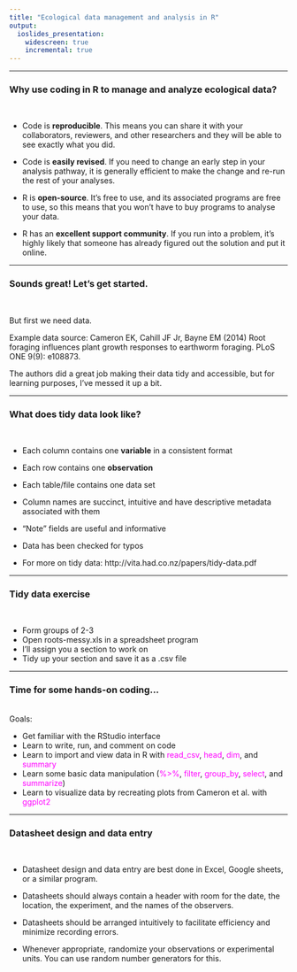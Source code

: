 ```yaml
---
title: "Ecological data management and analysis in R"
output: 
  ioslides_presentation:
    widescreen: true
    incremental: true
---
```


***
### Why use coding in R to manage and analyze ecological data? {.build}
<br>

- Code is **reproducible**. This means you can share it with your collaborators, reviewers, and other researchers and they will be able to see exactly what you did.  

- Code is **easily revised**. If you need to change an early step in your analysis pathway, it is generally efficient to make the change and re-run the rest of your analyses.  

- R is **open-source**. It's free to use, and its associated programs are free to use, so this means that you won't have to buy programs to analyse your data.  

- R has an **excellent support community**. If you run into a problem, it's highly likely that someone has already figured out the solution and put it online.


***
### Sounds great! Let's get started.
<br>

But first we need data.
  
Example data source: Cameron EK, Cahill JF Jr, Bayne EM (2014) Root foraging influences plant growth responses to earthworm foraging. PLoS ONE 9(9): e108873.

The authors did a great job making their data tidy and accessible, but for learning purposes, I've messed it up a bit.

***
### What does tidy data look like? {.build}
<br>

- Each column contains one **variable** in a consistent format

- Each row contains one **observation**

- Each table/file contains one data set

- Column names are succinct, intuitive and have descriptive metadata associated with them

- "Note" fields are useful and informative

- Data has been checked for typos

- For more on tidy data: http://vita.had.co.nz/papers/tidy-data.pdf

***
### Tidy data exercise
<br>

- Form groups of 2-3
- Open roots-messy.xls in a spreadsheet program
- I'll assign you a section to work on
- Tidy up your section and save it as a .csv file


***
### Time for some hands-on coding...
<br>
Goals:  

- Get familiar with the RStudio interface
- Learn to write, run, and comment on code
- Learn to import and view data in R with <span style="color:magenta">read_csv</span>, <span style="color:magenta">head</span>, <span style="color:magenta">dim</span>, and <span style="color:magenta">summary</span>
- Learn some basic data manipulation (<span style="color:magenta">%>%</span>, <span style="color:magenta">filter</span>, <span style="color:magenta">group_by</span>, <span style="color:magenta">select</span>, and <span style="color:magenta">summarize</span>)
- Learn to visualize data by recreating plots from Cameron et al. with <span style="color:magenta">ggplot2</span>

***
### Datasheet design and data entry
<br>

- Datasheet design and data entry are best done in Excel, Google sheets, or a similar program.

- Datasheets should always contain a header with room for the date, the location, the experiment, and the names of the observers.

- Datasheets should be arranged intuitively to facilitate efficiency and minimize recording errors.

- Whenever appropriate, randomize your observations or experimental units. You can use random number generators for this.